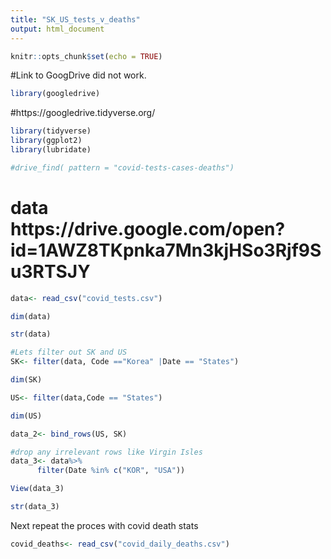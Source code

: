 ```yaml
---
title: "SK_US_tests_v_deaths"
output: html_document
---
```


```r
knitr::opts_chunk$set(echo = TRUE)
```

#Link to GoogDrive did not work.
```r
library(googledrive)
```
#https://googledrive.tidyverse.org/

```r
library(tidyverse)
library(ggplot2)
library(lubridate)

```

```r
#drive_find( pattern = "covid-tests-cases-deaths")
```

# data  https://drive.google.com/open?id=1AWZ8TKpnka7Mn3kjHSo3Rjf9Su3RTSJY


```r
data<- read_csv("covid_tests.csv")
```

```r
dim(data)
```

```r
str(data)
```


```r
#Lets filter out SK and US
SK<- filter(data, Code =="Korea" |Date == "States")
```

```r
dim(SK)
```


```r
US<- filter(data,Code == "States")
```

```r
dim(US)
```


```r
data_2<- bind_rows(US, SK)
```

```r
#drop any irrelevant rows like Virgin Isles
data_3<- data%>%
      filter(Date %in% c("KOR", "USA"))
```

```r
View(data_3)
```

```r
str(data_3)
```

######### Next repeat the proces with covid death stats ###############


```r
covid_deaths<- read_csv("covid_daily_deaths.csv")
```











